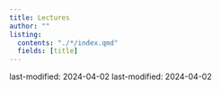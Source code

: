 ```yaml
---
title: Lectures
author: ""
listing:
  contents: "./*/index.qmd"
  fields: [title]
---
```

last-modified: 2024-04-02
last-modified: 2024-04-02
